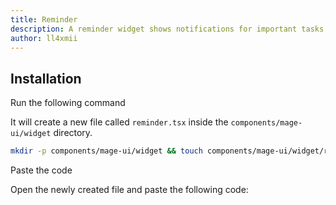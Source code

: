 ```yaml
---
title: Reminder
description: A reminder widget shows notifications for important tasks
author: ll4xmii
---
```


<ComponentPreview name="widget-reminder--docs" />

## Installation

<Steps>
<Step>Run the following command</Step>

It will create a new file called `reminder.tsx` inside the `components/mage-ui/widget` directory.

```bash
mkdir -p components/mage-ui/widget && touch components/mage-ui/widget/reminder.tsx
```

<Step>Paste the code</Step>

Open the newly created file and paste the following code:

```jsx file=<rootDir>/mage-ui/widget/reminder.tsx

```

</Steps>
